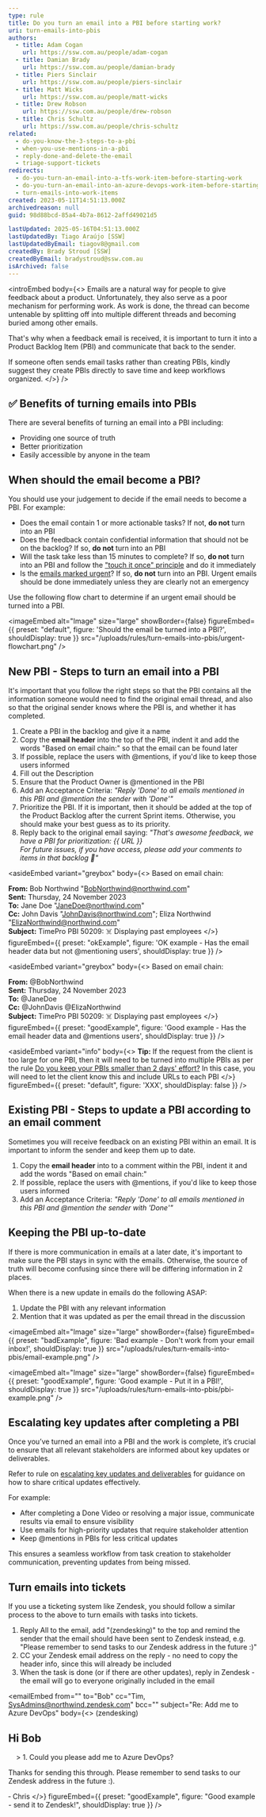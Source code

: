 ```yaml
---
type: rule
title: Do you turn an email into a PBI before starting work?
uri: turn-emails-into-pbis
authors:
  - title: Adam Cogan
    url: https://ssw.com.au/people/adam-cogan
  - title: Damian Brady
    url: https://ssw.com.au/people/damian-brady
  - title: Piers Sinclair
    url: https://ssw.com.au/people/piers-sinclair
  - title: Matt Wicks
    url: https://ssw.com.au/people/matt-wicks
  - title: Drew Robson
    url: https://ssw.com.au/people/drew-robson
  - title: Chris Schultz
    url: https://ssw.com.au/people/chris-schultz
related:
  - do-you-know-the-3-steps-to-a-pbi
  - when-you-use-mentions-in-a-pbi
  - reply-done-and-delete-the-email
  - triage-support-tickets
redirects:
  - do-you-turn-an-email-into-a-tfs-work-item-before-starting-work
  - do-you-turn-an-email-into-an-azure-devops-work-item-before-starting-work
  - turn-emails-into-work-items
created: 2023-05-11T14:51:13.000Z
archivedreason: null
guid: 98d88bcd-85a4-4b7a-8612-2affd49021d5

lastUpdated: 2025-05-16T04:51:13.000Z
lastUpdatedBy: Tiago Araújo [SSW]
lastUpdatedByEmail: tiagov8@gmail.com
createdBy: Brady Stroud [SSW]
createdByEmail: bradystroud@ssw.com.au
isArchived: false
---
```


<introEmbed
  body={<>
Emails are a natural way for people to give feedback about a product. Unfortunately, they also serve as a poor mechanism for performing work. As work is done, the thread can become untenable by splitting off into multiple different threads and becoming buried among other emails.

That's why when a feedback email is received, it is important to turn it into a Product Backlog Item (PBI) and communicate that back to the sender.

If someone often sends email tasks rather than creating PBIs, kindly suggest they create PBIs directly to save time and keep workflows organized.
  </>}
/>
## ✅ Benefits of turning emails into PBIs

There are several benefits of turning an email into a PBI including:

* Providing one source of truth
* Better prioritization
* Easily accessible by anyone in the team

## When should the email become a PBI?

You should use your judgement to decide if the email needs to become a PBI. For example:

* Does the email contain 1 or more actionable tasks? If not, **do not** turn into an PBI
* Does the feedback contain confidential information that should not be on the backlog? If so, **do not** turn into an PBI
* Will the task take less than 15 minutes to complete? If so, **do not** turn into an PBI and follow the ["touch it once" principle](/the-touch-it-once-principle) and do it immediately
* Is the [emails marked urgent](/work-in-order-of-importance-aka-priorities)?  If so, **do not** turn into an PBI. Urgent emails should be done immediately unless they are clearly not an emergency

Use the following flow chart to determine if an urgent email should be turned into a PBI.


<imageEmbed
  alt="Image"
  size="large"
  showBorder={false}
  figureEmbed={{
    preset: "default",
    figure: 'Should the email be turned into a PBI?',
    shouldDisplay: true
  }}
  src="/uploads/rules/turn-emails-into-pbis/urgent-flowchart.png"
/>

## New PBI - Steps to turn an email into a PBI

It's important that you follow the right steps so that the PBI contains all the information someone would need to find the original email thread, and also so that the original sender knows where the PBI is, and whether it has completed.

1. Create a PBI in the backlog and give it a name
2. Copy the **email header** into the top of the PBI, indent it and add the words "Based on email chain:" so that the email can be found later
3. If possible, replace the users with @mentions, if you'd like to keep those users informed
4. Fill out the Description
5. Ensure that the Product Owner is @mentioned in the PBI
6. Add an Acceptance Criteria: *"Reply 'Done' to all emails mentioned in this PBI and @mention the sender with 'Done'"*
7. Prioritize the PBI. If it is important, then it should be added at the top of the Product Backlog after the current Sprint items. Otherwise, you should make your best guess as to its priority.
8. Reply back to the original email saying: *"That's awesome feedback, we have a PBI for prioritization: &#123;&#123; URL &#125;&#125;\
   For future issues, if you have access, please add your comments to items in that backlog 🙂"*

<asideEmbed
  variant="greybox"
  body={<>
    Based on email chain:

**From:** Bob Northwind "[BobNorthwind@northwind.com](mailto:BobNorthwind@northwind.com)"\
**Sent:** Thursday, 24 November 2023\
**To:** Jane Doe "[JaneDoe@northwind.com](mailto:JaneDoe@northwind.com)"\
**Cc:** John Davis "[JohnDavis@northwind.com](mailto:JohnDavis@northwind.com)"; Eliza Northwind "[ElizaNorthwind@northwind.com](mailto:ElizaNorthwind@northwind.com)"\
**Subject:** TimePro PBI 50209: ☠️ Displaying past employees
  </>}
  figureEmbed={{
    preset: "okExample",
    figure: 'OK example - Has the email header data but not @mentioning users',
    shouldDisplay: true
  }}
/>

<asideEmbed
  variant="greybox"
  body={<>
    Based on email chain:

**From:** @BobNorthwind\
**Sent:** Thursday, 24 November 2023\
**To:** @JaneDoe\
**Cc:** @JohnDavis @ElizaNorthwind\
**Subject:** TimePro PBI 50209: ☠️ Displaying past employees
  </>}
  figureEmbed={{
    preset: "goodExample",
    figure: 'Good example - Has the email header data and @mentions users',
    shouldDisplay: true
  }}
/>

<asideEmbed
  variant="info"
  body={<>
    **Tip:** If the request from the client is too large for one PBI, then it will need to be turned into multiple PBIs as per the rule  [Do you keep your PBIs smaller than 2 days' effort?](/spec-do-you-create-tasks-under-4-hours) In this case, you will need to let the client know this and include URLs to each PBI
  </>}
  figureEmbed={{
    preset: "default",
    figure: 'XXX',
    shouldDisplay: false
  }}
/>

## Existing PBI - Steps to update a PBI according to an email comment

Sometimes you will receive feedback on an existing PBI within an email. It is important to inform the sender and keep them up to date.

1. Copy the **email header** into to a comment within the PBI, indent it and add the words "Based on email chain:"
2. If possible, replace the users with @mentions, if you'd like to keep those users informed
3. Add an Acceptance Criteria: *"Reply 'Done' to all emails mentioned in this PBI and @mention the sender with 'Done'"*

## Keeping the PBI up-to-date

If there is more communication in emails at a later date, it's important to make sure the PBI stays in sync with the emails. Otherwise, the source of truth will become confusing since there will be differing information in 2 places.

When there is a new update in emails do the following ASAP:

1. Update the PBI with any relevant information
2. Mention that it was updated as per the email thread in the discussion

<imageEmbed
  alt="Image"
  size="large"
  showBorder={false}
  figureEmbed={{
    preset: "badExample",
    figure: 'Bad example - Don\'t work from your email inbox!',
    shouldDisplay: true
  }}
  src="/uploads/rules/turn-emails-into-pbis/email-example.png"
/>

<imageEmbed
  alt="Image"
  size="large"
  showBorder={false}
  figureEmbed={{
    preset: "goodExample",
    figure: 'Good example - Put it in a PBI!',
    shouldDisplay: true
  }}
  src="/uploads/rules/turn-emails-into-pbis/pbi-example.png"
/>

## Escalating key updates after completing a PBI

Once you’ve turned an email into a PBI and the work is complete, it’s crucial to ensure that all relevant stakeholders are informed about key updates or deliverables.

Refer to rule on [escalating key updates and deliverables](/escalate-key-updates) for guidance on how to share critical updates effectively.

For example:

* After completing a Done Video or resolving a major issue, communicate results via email to ensure visibility
* Use emails for high-priority updates that require stakeholder attention
* Keep @mentions in PBIs for less critical updates

This ensures a seamless workflow from task creation to stakeholder communication, preventing updates from being missed.

## Turn emails into tickets

If you use a ticketing system like Zendesk, you should follow a similar process to the above to turn emails with tasks into tickets.

1. Reply All to the email, add "(zendesking)" to the top and remind the sender that the email should have been sent to Zendesk instead, e.g. "Please remember to send tasks to our Zendesk address in the future :)"
2. CC your Zendesk email address on the reply - no need to copy the header info, since this will already be included
3. When the task is done (or if there are other updates), reply in Zendesk - the email will go to everyone originally included in the email

<emailEmbed
  from=""
  to="Bob"
  cc="Tim, [SysAdmins@northwind.zendesk.com](mailto:SysAdmins@northwind.zendesk.com)"
  bcc=""
  subject="Re: Add me to Azure DevOps"
  body={<>
    (zendesking)

## Hi Bob

&nbsp;&nbsp;&nbsp;&nbsp;> 1. Could you please add me to Azure DevOps?

Thanks for sending this through. Please remember to send tasks to our Zendesk address in the future :).

&dash; Chris
  </>}
  figureEmbed={{
    preset: "goodExample",
    figure: "Good example - send it to Zendesk!",
    shouldDisplay: true
  }}
/>
